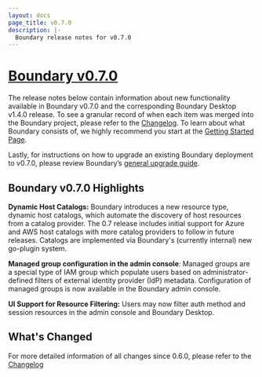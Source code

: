 ```yaml
---
layout: docs
page_title: v0.7.0
description: |-
  Boundary release notes for v0.7.0
---
```


# [Boundary v0.7.0](https://www.boundaryproject.io/downloads)

The release notes below contain information about new functionality available in Boundary v0.7.0 and the corresponding Boundary Desktop v1.4.0 release.
To see a granular record of when each item was merged into the Boundary project, please refer to the [Changelog](https://github.com/hashicorp/boundary/blob/main/CHANGELOG.md).
To learn about what Boundary consists of, we highly recommend you start at the [Getting Started Page](/docs/getting-started).

Lastly, for instructions on how to upgrade an existing Boundary deployment to v0.7.0, please review Boundary’s [general upgrade guide](https://learn.hashicorp.com/tutorials/boundary/upgrade-version).

## Boundary v0.7.0 Highlights

**Dynamic Host Catalogs:** Boundary introduces a new resource type, dynamic host catalogs, which automate the discovery of host resources from a catalog provider. The 0.7 release includes
initial support for Azure and AWS host catalogs with more catalog providers to follow in future releases. Catalogs are implemented via Boundary's (currently internal) new go-plugin system. 

**Managed group configuration in the admin console**: Managed groups are a special type of IAM group which populate users based on administrator-defined filters of external identity provider (IdP) metadata. 
Configuration of managed groups is now available in the Boundary admin console.

**UI Support for Resource Filtering:** Users may now filter auth method and session resources in the admin console and Boundary Desktop.

## What's Changed

For more detailed information of all changes since 0.6.0, please refer to the [Changelog](https://github.com/hashicorp/boundary/blob/main/CHANGELOG.md)

